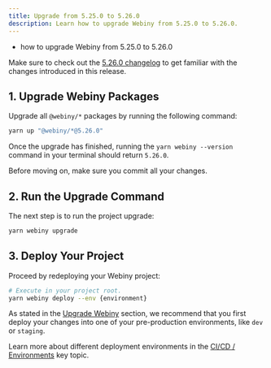 ```yaml
---
title: Upgrade from 5.25.0 to 5.26.0
description: Learn how to upgrade Webiny from 5.25.0 to 5.26.0.
---
```



<Alert type="success" title="What you’ll learn">

- how to upgrade Webiny from 5.25.0 to 5.26.0

</Alert>

<Alert type="info">

Make sure to check out the [5.26.0 changelog](/docs/{version}/release-notes/5.26.0/changelog) to get familiar with the changes introduced in this release.

</Alert>

## 1. Upgrade Webiny Packages

Upgrade all `@webiny/*` packages by running the following command:

```bash
yarn up "@webiny/*@5.26.0"
```

Once the upgrade has finished, running the `yarn webiny --version` command in your terminal should return `5.26.0`.

<Alert type="info">

Before moving on, make sure you commit all your changes.

</Alert>

## 2. Run the Upgrade Command

The next step is to run the project upgrade:

```bash
yarn webiny upgrade
```

## 3. Deploy Your Project

Proceed by redeploying your Webiny project:

```bash
# Execute in your project root.
yarn webiny deploy --env {environment}
```

<Alert type="warning">

As stated in the [Upgrade Webiny](/docs/{version}/release-notes/5.26.0/upgrade-webiny#pre-production-environments-first) section, we recommend that you first deploy your changes into one of your pre-production environments, like `dev` or `staging`.

</Alert>

<Alert type="info">

Learn more about different deployment environments in the [CI/CD / Environments](/docs/{version}/core-development-concepts/ci-cd/environments) key topic.

</Alert>
